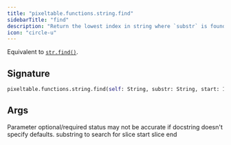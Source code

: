 ```yaml
---
title: "pixeltable.functions.string.find"
sidebarTitle: "find"
description: "Return the lowest index in string where `substr` is found within the slice `s[start:end]`."
icon: "circle-u"
---
```

Equivalent to [`str.find()`](https://docs.python.org/3/library/stdtypes.html#str.find).


## Signature

```python
pixeltable.functions.string.find(self: String, substr: String, start: Int, end: Optional[Int]) -> Int
```

## Args

<Note>
Parameter optional/required status may not be accurate if docstring doesn't specify defaults.
</Note>

<ParamField path="substr" type="String" required>
  substring to search for


</ParamField>

<ParamField path="start" type="Int" required>
  slice start


</ParamField>

<ParamField path="end" type="Optional[Int]" required>
  slice end


</ParamField>

